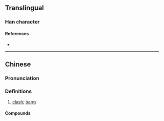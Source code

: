{{character info}}
==Translingual==

===Han character===
{{Han char|rn=30|rad=口|as=06|sn=9|four=|canj=RSMG,XXRSM|ids=⿰口匡}}

====References====
* {{Han ref|kx=0189.271|hdz=10611.020|uh=54D0|ud=21712}}

----

==Chinese==
{{zh-forms}}

===Pronunciation===
{{zh-pron
|m=kuāng
|m-s=
|dg=
|c=
|c-t=
|g=
|h=pfs=
|j=
|mb=
|md=
|mn=
|mn-t=
|w=
|x=
|mc=y
|oc=y
|cat=n
}}

===Definitions===
{{zh-hanzi}}

# {{lb|zh|onomatopoeia}} [[clash]]; [[bang]]

====Compounds====
{{zh-der|哐當|哐噹|哐啷|啌啌哐哐}}